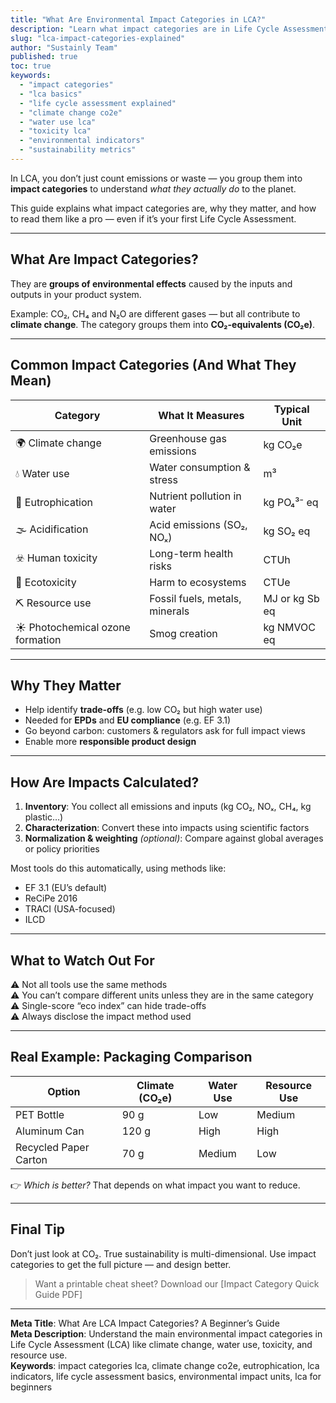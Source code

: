 ```yaml
---
title: "What Are Environmental Impact Categories in LCA?"
description: "Learn what impact categories are in Life Cycle Assessment (LCA), why they matter, and how to interpret results like climate change, eutrophication, or water use."
slug: "lca-impact-categories-explained"
author: "Sustainly Team"
published: true
toc: true
keywords:
  - "impact categories"
  - "lca basics"
  - "life cycle assessment explained"
  - "climate change co2e"
  - "water use lca"
  - "toxicity lca"
  - "environmental indicators"
  - "sustainability metrics"
---
```


In LCA, you don’t just count emissions or waste — you group them into **impact categories** to understand *what they actually do* to the planet.

This guide explains what impact categories are, why they matter, and how to read them like a pro — even if it’s your first Life Cycle Assessment.

---

## What Are Impact Categories?

They are **groups of environmental effects** caused by the inputs and outputs in your product system.

Example: CO₂, CH₄ and N₂O are different gases — but all contribute to **climate change**. The category groups them into **CO₂-equivalents (CO₂e)**.

---

## Common Impact Categories (And What They Mean)

| Category | What It Measures | Typical Unit |
|----------|------------------|--------------|
| 🌍 Climate change | Greenhouse gas emissions | kg CO₂e |
| 💧 Water use | Water consumption & stress | m³ |
| 🌱 Eutrophication | Nutrient pollution in water | kg PO₄³⁻ eq |
| 🌫️ Acidification | Acid emissions (SO₂, NOₓ) | kg SO₂ eq |
| ☣️ Human toxicity | Long-term health risks | CTUh |
| 🧪 Ecotoxicity | Harm to ecosystems | CTUe |
| ⛏️ Resource use | Fossil fuels, metals, minerals | MJ or kg Sb eq |
| ☀️ Photochemical ozone formation | Smog creation | kg NMVOC eq |

---

## Why They Matter

- Help identify **trade-offs** (e.g. low CO₂ but high water use)  
- Needed for **EPDs** and **EU compliance** (e.g. EF 3.1)  
- Go beyond carbon: customers & regulators ask for full impact views  
- Enable more **responsible product design**

---

## How Are Impacts Calculated?

1. **Inventory**: You collect all emissions and inputs (kg CO₂, NOₓ, CH₄, kg plastic…)  
2. **Characterization**: Convert these into impacts using scientific factors  
3. **Normalization & weighting** *(optional)*: Compare against global averages or policy priorities

Most tools do this automatically, using methods like:

- EF 3.1 (EU’s default)  
- ReCiPe 2016  
- TRACI (USA-focused)  
- ILCD

---

## What to Watch Out For

⚠️ Not all tools use the same methods  
⚠️ You can’t compare different units unless they are in the same category  
⚠️ Single-score “eco index” can hide trade-offs  
⚠️ Always disclose the impact method used

---

## Real Example: Packaging Comparison

| Option | Climate (CO₂e) | Water Use | Resource Use |
|--------|----------------|-----------|---------------|
| PET Bottle | 90 g | Low | Medium |
| Aluminum Can | 120 g | High | High |
| Recycled Paper Carton | 70 g | Medium | Low |

👉 *Which is better?* That depends on what impact you want to reduce.

---

## Final Tip

Don’t just look at CO₂. True sustainability is multi-dimensional. Use impact categories to get the full picture — and design better.

> Want a printable cheat sheet? Download our [Impact Category Quick Guide PDF]

---

**Meta Title**: What Are LCA Impact Categories? A Beginner’s Guide  
**Meta Description**: Understand the main environmental impact categories in Life Cycle Assessment (LCA) like climate change, water use, toxicity, and resource use.  
**Keywords**: impact categories lca, climate change co2e, eutrophication, lca indicators, life cycle assessment basics, environmental impact units, lca for beginners

